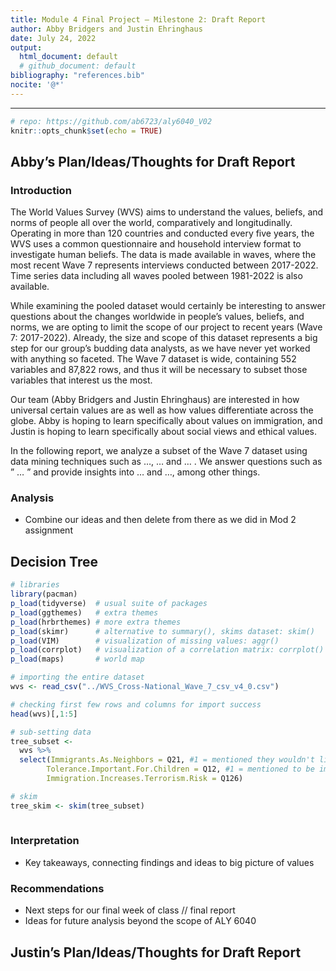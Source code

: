 ```yaml
---
title: Module 4 Final Project — Milestone 2: Draft Report
author: Abby Bridgers and Justin Ehringhaus
date: July 24, 2022
output:
  html_document: default
  # github_document: default
bibliography: "references.bib"
nocite: '@*'
---
```


---

```r
# repo: https://github.com/ab6723/aly6040_V02
knitr::opts_chunk$set(echo = TRUE)
```

## Abby's Plan/Ideas/Thoughts for Draft Report
### Introduction
The World Values Survey (WVS) aims to understand the values, beliefs, and norms of people all over the world, comparatively and longitudinally. Operating in more than 120 countries and conducted every five years, the WVS uses a common questionnaire and household interview format to investigate human beliefs. The data is made available in waves, where the most recent Wave 7 represents interviews conducted between 2017-2022. Time series data including all waves pooled between 1981-2022 is also available.

While examining the pooled dataset would certainly be interesting to answer questions about the changes worldwide in people’s values, beliefs, and norms, we are opting to limit the scope of our project to recent years (Wave 7: 2017-2022). Already, the size and scope of this dataset represents a big step for our group’s budding data analysts, as we have never yet worked with anything so faceted. The Wave 7 dataset is wide, containing 552 variables and 87,822 rows, and thus it will be necessary to subset those variables that interest us the most.

Our team (Abby Bridgers and Justin Ehringhaus) are interested in how universal certain values are as well as how values differentiate across the globe. Abby is hoping to learn specifically about values on immigration, and Justin is hoping to learn specifically about social views and ethical values. 

In the following report, we analyze a subset of the Wave 7 dataset using data mining techniques such as ..., ... and ... . We answer questions such as " ... " and provide insights into ... and ..., among other things. 

### Analysis
- Combine our ideas and then delete from there as we did in Mod 2 assignment

## Decision Tree 
```r
# libraries
library(pacman)
p_load(tidyverse)  # usual suite of packages
p_load(ggthemes)   # extra themes
p_load(hrbrthemes) # more extra themes
p_load(skimr)      # alternative to summary(), skims dataset: skim()
p_load(VIM)        # visualization of missing values: aggr()
p_load(corrplot)   # visualization of a correlation matrix: corrplot()
p_load(maps)       # world map

# importing the entire dataset
wvs <- read_csv("../WVS_Cross-National_Wave_7_csv_v4_0.csv")

# checking first few rows and columns for import success
head(wvs)[,1:5]

# sub-setting data
tree_subset <- 
  wvs %>% 
  select(Immigrants.As.Neighbors = Q21, #1 = mentioned they wouldn't like this,                                         2 = didn't mention
        Tolerance.Important.For.Children = Q12, #1 = mentioned to be improtant,                                                 2 = didn't mention
        Immigration.Increases.Terrorism.Risk = Q126)

# skim
tree_skim <- skim(tree_subset)
         
```

### Interpretation
- Key takeaways, connecting findings and ideas to big picture of values

### Recommendations
- Next steps for our final week of class // final report
- Ideas for future analysis beyond the scope of ALY 6040

## Justin's Plan/Ideas/Thoughts for Draft Report



